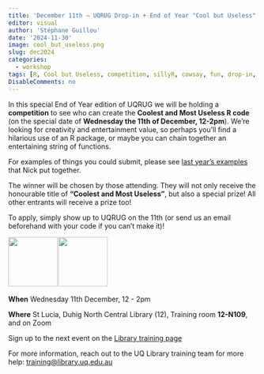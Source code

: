 ```yaml
---
title: 'December 11th – UQRUG Drop-in + End of Year "Cool but Useless" Competition'
editor: visual
author: 'Stéphane Guillou'
date: '2024-11-30'
image: cool_but_useless.png
slug: dec2024
categories:
  - workshop
tags: [R, Cool but Useless, competition, sillyR, cowsay, fun, drop-in, help]
DisableComments: no
---
```


In this special End of Year edition of UQRUG we will be holding a **competition** to see who can create the **Coolest and Most Useless R code** (on the special date of **Wednesday the 11th of December, 12-2pm**). We're looking for creativity and entertainment value, so perhaps you'll find a hilarious use of an R package, or maybe you can chain together an entertaining string of functions.

For examples of things you could submit, please see [last year's examples](https://uqrug.netlify.app/presentations/23-11-cool/23-11-cool.html) that Nick put together.

The winner will be chosen by those attending. They will not only receive the honourable title of **"Coolest and Most Useless"**, but also a special prize! All other entrants will receive a prize too!

To apply, simply show up to UQRUG on the 11th (or send us an email beforehand with your code if you can't make it)!

<p float="left">

<img src="https://uqrug.netlify.app/uqrug.png" height="100" style="margin-right:-0.2em;"/> <img src="cool_but_useless.png" height="100" style="margin-right:-0.2em;"/>

</p>

**When** Wednesday 11th December, 12 - 2pm

**Where** St Lucia, Duhig North Central Library (12), Training room **12-N109**, and on Zoom

Sign up to the next event on the [Library training page](https://studenthub.uq.edu.au/students/events/detail/5129067)

For more information, reach out to the UQ Library training team for more help: <a href="javascript:void(0);" onclick="copyEvent('copy')" id="copy" title="Click to copy email address">training\@library.uq.edu.au</a>